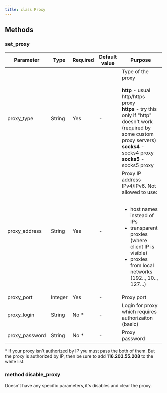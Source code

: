 ```yaml
---
title: class Proxy
---
```


## Methods
### set_proxy
|Parameter|Type|Required|Default value|Purpose|
|---------|----|--------|-------------|-------|
|proxy_type|String|Yes|-|Type of the proxy<br/><br/>**http** - usual http/https proxy<br/>**https** - try this only if "http" doesn't work (required by some custom proxy servers)<br/>**socks4** - socks4 proxy<br/>**socks5** - socks5 proxy<br/>|
|proxy_address|String|Yes|-|Proxy IP address IPv4/IPv6. Not allowed to use:<br/><br/><ul><li>host names instead of IPs</li><li>transparent proxies (where client IP is visible)</li><li>proxies from local networks (192.., 10.., 127...)</li></ul>|
|proxy_port|Integer|Yes|-|Proxy port|
|proxy_login|String|No *|-|Login for proxy which requires authorizaiton (basic)|
|proxy_password|String|No *|-|Proxy password|

\* If your proxy isn't authorized by IP you must pass the both of them. But the proxy is authorized by IP, then be sure to add **116.203.55.208** to the white list.

### method disable_proxy
Doesn't have any specific parameters, it's disables and clear the proxy.